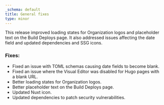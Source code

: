 ```yaml
---
_schema: default
title: General fixes
type: minor
---
```

This release improved loading states for Organization logos and placeholder text on the Build Deploys page. It also addressed issues affecting the date field and updated dependencies and SSG icons.

### Fixes:

* Fixed an issue with TOML schemas causing date fields to become blank.
* Fixed an issue where the Visual Editor was disabled for Hugo pages with a blank URL.
* Better loading states for Organization logos.
* Better placeholder text on the Build Deploys page.
* Updated Nuxt icon.
* Updated dependencies to patch security vulnerabilities.